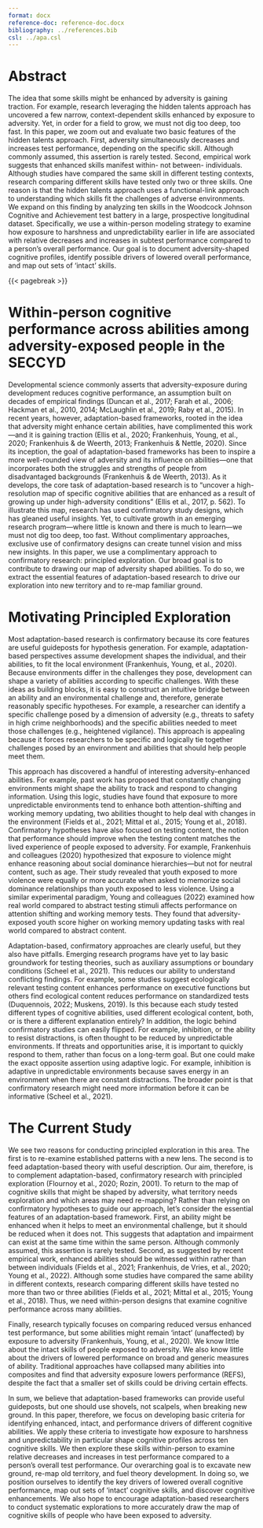 ```yaml
---
format: docx
reference-doc: reference-doc.docx
bibliography: ../references.bib
csl: ../apa.csl
---
```


# Abstract

\noindent The idea that some skills might be enhanced by adversity is gaining traction. For example, research leveraging the hidden talents approach has uncovered a few narrow, context-dependent skills enhanced by exposure to adversity. Yet, in order for a field to grow, we must not dig too deep, too fast. In this paper, we zoom out and evaluate two basic features of the hidden talents approach. First, adversity simultaneously decreases and increases test performance, depending on the specific skill. Although commonly assumed, this assertion is rarely tested. Second, empirical work suggests that enhanced skills manifest within- not between- individuals. Although studies have compared the same skill in different testing contexts, research comparing different skills have tested only two or three skills. One reason is that the hidden talents approach uses a functional-link approach to understanding which skills fit the challenges of adverse environments. We expand on this finding by analyzing ten skills in the Woodcock Johnson Cognitive and Achievement test battery in a large, prospective longitudinal dataset. Specifically, we use a within-person modeling strategy to examine how exposure to harshness and unpredictability earlier in life are associated with relative decreases and increases in subtest performance compared to a person’s overall performance. Our goal is to document adversity-shaped cognitive profiles, identify possible drivers of lowered overall performance, and map out sets of ‘intact’ skills. 

{{< pagebreak >}}

# Within-person cognitive performance across abilities among adversity-exposed people in the SECCYD

Developmental science commonly asserts that adversity-exposure during development reduces cognitive performance, an assumption built on decades of empirical findings (Duncan et al., 2017; Farah et al., 2006; Hackman et al., 2010, 2014; McLaughlin et al., 2019; Raby et al., 2015). In recent years, however, adaptation-based frameworks, rooted in the idea that adversity might enhance certain abilities, have complimented this work—and it is gaining traction (Ellis et al., 2020; Frankenhuis, Young, et al., 2020; Frankenhuis & de Weerth, 2013; Frankenhuis & Nettle, 2020). Since its inception, the goal of adaptation-based frameworks has been to inspire a more well-rounded view of adversity and its influence on abilities—one that incorporates both the struggles and strengths of people from disadvantaged backgrounds (Frankenhuis & de Weerth, 2013). As it develops, the core task of adaptation-based research is to “uncover a high-resolution map of specific cognitive abilities that are enhanced as a result of growing up under high-adversity conditions” (Ellis et al., 2017, p. 562). 
To illustrate this map, research has used confirmatory study designs, which has gleaned useful insights. Yet, to cultivate growth in an emerging research program—where little is known and there is much to learn—we must not dig too deep, too fast. Without complimentary approaches, exclusive use of confirmatory designs can create tunnel vision and miss new insights. In this paper, we use a complimentary approach to confirmatory research: principled exploration. Our broad goal is to contribute to drawing our map of adversity shaped abilities. To do so, we extract the essential features of adaptation-based research to drive our exploration into new territory and to re-map familiar ground.

# Motivating Principled Exploration

Most adaptation-based research is confirmatory because its core features are useful guideposts for hypothesis generation. For example, adaptation-based perspectives assume development shapes the individual, and their abilities, to fit the local environment (Frankenhuis, Young, et al., 2020). Because environments differ in the challenges they pose, development can shape a variety of abilities according to specific challenges. With these ideas as building blocks, it is easy to construct an intuitive bridge between an ability and an environmental challenge and, therefore, generate reasonably specific hypotheses. For example, a researcher can identify a specific challenge posed by a dimension of adversity (e.g., threats to safety in high crime neighborhoods) and the specific abilities needed to meet those challenges (e.g., heightened vigilance). This approach is appealing because it forces researchers to be specific and logically tie together challenges posed by an environment and abilities that should help people meet them. 

This approach has discovered a handful of interesting adversity-enhanced abilities. For example, past work has proposed that constantly changing environments might shape the ability to track and respond to changing information. Using this logic, studies have found that exposure to more unpredictable environments tend to enhance both attention-shifting and working memory updating, two abilities thought to help deal with changes in the environment (Fields et al., 2021; Mittal et al., 2015; Young et al., 2018). Confirmatory hypotheses have also focused on testing content, the notion that performance should improve when the testing content matches the lived experience of people exposed to adversity. For example, Frankenhuis and colleagues (2020) hypothesized that exposure to violence might enhance reasoning about social dominance hierarchies—but not for neutral content, such as age. Their study revealed that youth exposed to more violence were equally or more accurate when asked to memorize social dominance relationships than youth exposed to less violence. Using a similar experimental paradigm, Young and colleagues (2022) examined how real world compared to abstract testing stimuli affects performance on attention shifting and working memory tests. They found that adversity-exposed youth score higher on working memory updating tasks with real world compared to abstract content.

Adaptation-based, confirmatory approaches are clearly useful, but they also have pitfalls. Emerging research programs have yet to lay basic groundwork for testing theories, such as auxiliary assumptions or boundary conditions (Scheel et al., 2021). This reduces our ability to understand conflicting findings. For example, some studies suggest ecologically relevant testing content enhances performance on executive functions but others find ecological content reduces performance on standardized tests (Duquennois, 2022; Muskens, 2019). Is this because each study tested different types of cognitive abilities, used different ecological content, both, or is there a different explanation entirely? In addition, the logic behind confirmatory studies can easily flipped. For example, inhibition, or the ability to resist distractions, is often thought to be reduced by unpredictable environments. If threats and opportunities arise, it is important to quickly respond to them, rather than focus on a long-term goal. But one could make the exact opposite assertion using adaptive logic. For example, inhibition is adaptive in unpredictable environments because saves energy in an environment when there are constant distractions. The broader point is that confirmatory research might need more information before it can be informative (Scheel et al., 2021).

# The Current Study

We see two reasons for conducting principled exploration in this area. The first is to re-examine established patterns with a new lens. The second is to feed adaptation-based theory with useful description. Our aim, therefore, is to complement adaptation-based, confirmatory research with principled exploration (Flournoy et al., 2020; Rozin, 2001). To return to the map of cognitive skills that might be shaped by adversity, what territory needs exploration and which areas may need re-mapping? Rather than relying on confirmatory hypotheses to guide our approach, let’s consider the essential features of an adaptation-based framework. First, an ability might be enhanced when it helps to meet an environmental challenge, but it should be reduced when it does not. This suggests that adaptation and impairment can exist at the same time within the same person. Although commonly assumed, this assertion is rarely tested. Second, as suggested by recent empirical work, enhanced abilities should be witnessed within rather than between individuals (Fields et al., 2021; Frankenhuis, de Vries, et al., 2020; Young et al., 2022). Although some studies have compared the same ability in different contexts, research comparing different skills have tested no more than two or three abilities (Fields et al., 2021; Mittal et al., 2015; Young et al., 2018). Thus, we need within-person designs that examine cognitive performance across many abilities. 

Finally, research typically focuses on comparing reduced versus enhanced test performance, but some abilities might remain ‘intact’ (unaffected) by exposure to adversity (Frankenhuis, Young, et al., 2020). We know little about the intact skills of people exposed to adversity. We also know little about the drivers of lowered performance on broad and generic measures of ability. Traditional approaches have collapsed many abilities into composites and find that adversity exposure lowers performance (REFS), despite the fact that a smaller set of skills could be driving certain effects. 

In sum, we believe that adaptation-based frameworks can provide useful guideposts, but one should use shovels, not scalpels, when breaking new ground. In this paper, therefore, we focus on developing basic criteria for identifying enhanced, intact, and performance drivers of different cognitive abilities. We apply these criteria to investigate how exposure to harshness and unpredictability in particular shape cognitive profiles across ten cognitive skills. We then explore these skills within-person to examine relative decreases and increases in test performance compared to a person’s overall test performance. Our overarching goal is to excavate new ground, re-map old territory, and fuel theory development. In doing so, we position ourselves to identify the key drivers of lowered overall cognitive performance, map out sets of ‘intact’ cognitive skills, and discover cognitive enhancements. We also hope to encourage adaptation-based researchers to conduct systematic explorations to more accurately draw the map of cognitive skills of people who have been exposed to adversity.
